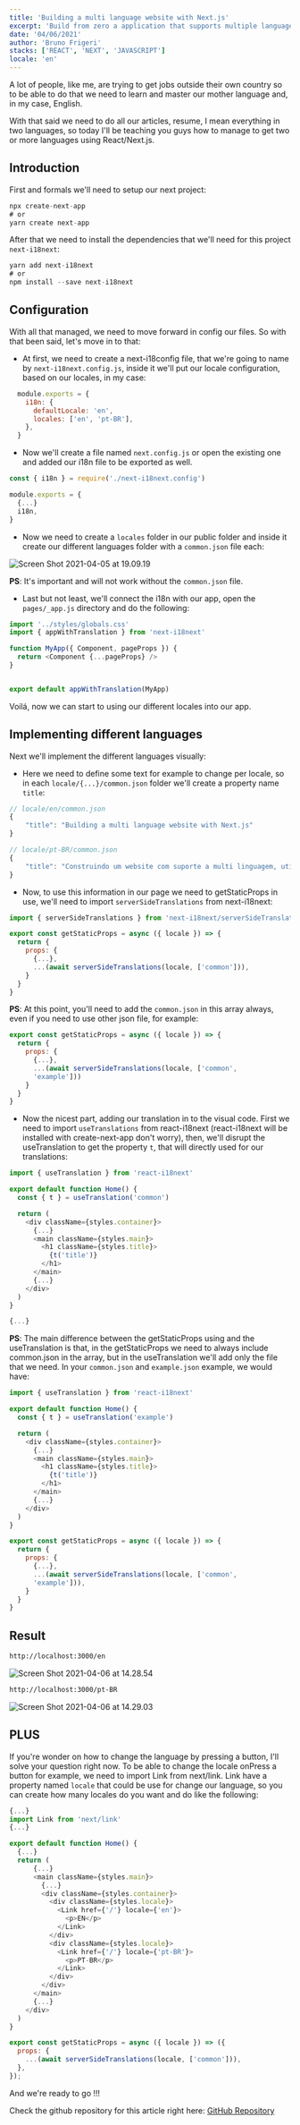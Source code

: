 ```yaml
---
title: 'Building a multi language website with Next.js'
excerpt: 'Build from zero a application that supports multiple languages.'
date: '04/06/2021'
author: 'Bruno Frigeri'
stacks: ['REACT', 'NEXT', 'JAVASCRIPT']
locale: 'en'
---
```


A lot of people, like me, are trying to get jobs outside their own country so to be able to do that we need to learn and master our mother language and, in my case, English.

With that said we need to do all our articles, resume, I mean everything in two languages, so today I'll be teaching you guys how to manage to get two or more languages using React/Next.js.

## Introduction

First and formals we'll need to setup our next project:

```javascript
npx create-next-app
# or
yarn create next-app
```

After that we need to install the dependencies that we'll need for this project `next-i18next`:

```javascript
yarn add next-i18next
# or
npm install --save next-i18next
```

## Configuration

With all that managed, we need to move forward in config our files. So with that been said, let's move in to that:

- At first, we need to create a next-i18config file, that we're going to name by `next-i18next.config.js`, inside it we'll put our locale configuration, based on our locales, in my case:

```javascript
  module.exports = {
    i18n: {
      defaultLocale: 'en',
      locales: ['en', 'pt-BR'],
    },
  }
```

- Now we'll create a file named `next.config.js` or open the existing one and added our i18n file to be exported as well.

```javascript
const { i18n } = require('./next-i18next.config')

module.exports = {
  {...}
  i18n,
}
```

- Now we need to create a `locales` folder in our public folder and inside it create our different languages folder with a `common.json` file each:

![Screen Shot 2021-04-05 at 19.09.19](https://dev-to-uploads.s3.amazonaws.com/uploads/articles/orrssbh6svn09gpm7yd3.png)

**PS**: It's important and will not work without the `common.json` file.

- Last but not least, we'll connect the i18n with our app, open the `pages/_app.js` directory and do the following:

```javascript
import '../styles/globals.css'
import { appWithTranslation } from 'next-i18next'

function MyApp({ Component, pageProps }) {
  return <Component {...pageProps} />
}


export default appWithTranslation(MyApp)
```

Voilá, now we can start to using our different locales into our app.

## Implementing different languages

Next we'll implement the different languages visually:

- Here we need to define some text for example to change per locale, so in each `locale/{...}/common.json` folder we'll create a property name ``title``:

```javascript
// locale/en/common.json
{
    "title": "Building a multi language website with Next.js"
}
```

```javascript
// locale/pt-BR/common.json
{
    "title": "Construindo um website com suporte a multi linguagem, utilizando Next.js"
}
```

- Now, to use this information in our page we need to getStaticProps in use, we'll need to import `serverSideTranslations` from next-i18next:

```javascript
import { serverSideTranslations } from 'next-i18next/serverSideTranslations'

export const getStaticProps = async ({ locale }) => {
  return {
    props: {
      {...},
      ...(await serverSideTranslations(locale, ['common'])),
    }
  }
}
```

**PS**: At this point, you'll need to add the `common.json` in this array always, even if you need to use other json file, for example:

```javascript
export const getStaticProps = async ({ locale }) => {
  return {
    props: {
      {...},
      ...(await serverSideTranslations(locale, ['common',
      'example']))
    }
  }
}
```

- Now the nicest part, adding our translation in to the visual code. First we need to import `useTranslations` from react-i18next (react-i18next will be installed with create-next-app don't worry), then, we'll disrupt the useTranslation to get the property `t`, that will directly used for our translations:

```javascript
import { useTranslation } from 'react-i18next'

export default function Home() {
  const { t } = useTranslation('common')

  return (
    <div className={styles.container}>
      {...}
      <main className={styles.main}>
        <h1 className={styles.title}>
          {t('title')}
        </h1>
      </main>
      {...}
    </div>
  )
}

{...}
```

**PS**: The main difference between the getStaticProps using and the useTranslation is that, in the getStaticProps we need to always include common.json in the array, but in the useTranslation we'll add only the file that we need. In your `common.json` and `example.json` example, we would have:

```javascript
import { useTranslation } from 'react-i18next'

export default function Home() {
  const { t } = useTranslation('example')

  return (
    <div className={styles.container}>
      {...}
      <main className={styles.main}>
        <h1 className={styles.title}>
          {t('title')}
        </h1>
      </main>
      {...}
    </div>
  )
}

export const getStaticProps = async ({ locale }) => {
  return {
    props: {
      {...},
      ...(await serverSideTranslations(locale, ['common',
      'example'])),
    }
  }
}
```

## Result

```bash
http://localhost:3000/en
```
![Screen Shot 2021-04-06 at 14.28.54](https://dev-to-uploads.s3.amazonaws.com/uploads/articles/cot23ec7lsnfb77r646h.png)

```bash
http://localhost:3000/pt-BR
```
![Screen Shot 2021-04-06 at 14.29.03](https://dev-to-uploads.s3.amazonaws.com/uploads/articles/040y7yaotw14do3oow8y.png)

## PLUS

If you're wonder on how to change the language by pressing a button, I'll solve your question right now. To be able to change the locale onPress a button for example, we need to import Link from next/link. Link have a property named ``locale`` that could be use for change our language, so you can create how many locales do you want and do like the following:

```javascript
{...}
import Link from 'next/link'
{...}

export default function Home() {
  {...}
  return (
      {...}
      <main className={styles.main}>
        {...}
        <div className={styles.container}>
          <div className={styles.locale}>
            <Link href={'/'} locale={'en'}>
              <p>EN</p>
            </Link>
          </div>
          <div className={styles.locale}>
            <Link href={'/'} locale={'pt-BR'}>
              <p>PT-BR</p>
            </Link>
          </div>
        </div>
      </main>
      {...}
    </div>
  )
}

export const getStaticProps = async ({ locale }) => ({
  props: {
    ...(await serverSideTranslations(locale, ['common'])),
  },
});
```

And we're ready to go !!!

Check the github repository for this article right here:
[GitHub Repository](https://github.com/brunofrigeri/multi-language-nextjs)
